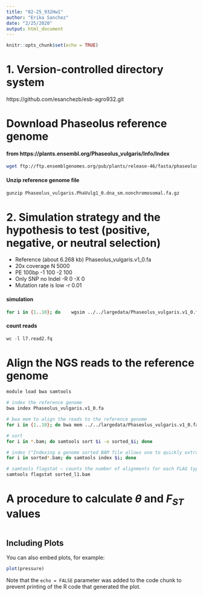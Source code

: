 ```yaml
---
title: "02-25_932Hw1"
author: "Erika Sanchez"
date: "2/25/2020"
output: html_document
---
```


```r
knitr::opts_chunk$set(echo = TRUE)
```

# 1. Version-controlled directory system
   https://github.com/esanchezb/esb-agro932.git
 

# Download Phaseolus reference genome
#### from https://plants.ensembl.org/Phaseolus_vulgaris/Info/Index
```bash
wget ftp://ftp.ensemblgenomes.org/pub/plants/release-46/fasta/phaseolus_vulgaris/dna/Phaseolus_vulgaris.PhaVulg1_0.dna_sm.nonchromosomal.fa.gz
```

#### Unzip reference genome file
```r
gunzip Phaseolus_vulgaris.PhaVulg1_0.dna_sm.nonchromosomal.fa.gz 
```


# 2. Simulation strategy and the hypothesis to test (positive, negative, or neutral selection)

- Reference (about 6.268 kb)
    Phaseolus_vulgaris.v1_0.fa
- 20x coverage
    N 5000
- PE 100bp
    -1 100 -2 100
- Only SNP no Indel
    -R 0 -X 0
-	Mutation rate is low
    -r 0.01

#### simulation
```bash
for i in {1..10}; do    wgsim ../../largedata/Phaseolus_vulgaris.v1_0.fa -e 0 -d 500 -N 5000 -1 100 -2 100 -r 0.01  -R 0 -X 0 l$i.read1.fq l$i.read2.fq; done
```

#### count reads
```r
wc -l l7.read2.fq
```


# Align the NGS reads to the reference genome

```bash
module load bwa samtools

# index the reference genome
bwa index Phaseolus_vulgaris.v1_0.fa

# bwa mem to align the reads to the reference genome 
for i in {1..10}; do bwa mem ../../largedata/Phaseolus_vulgaris.v1_0.fa l$i.read1.fq l$i.read2.fq | samtools view -bSh - > l$i.bam; done

# sort 
for i in *.bam; do samtools sort $i -o sorted_$i; done

# index ("Indexing a genome sorted BAM file allows one to quickly extract alignments overlapping particular genomic regions")
for i in sorted*.bam; do samtools index $i; done

# samtools flagstat – counts the number of alignments for each FLAG type
samtools flagstat sorted_l1.bam
```

# A procedure to calculate $\theta$ and $F_{ST}$ values
```r

```



## Including Plots

You can also embed plots, for example:

```r
plot(pressure)
```

Note that the `echo = FALSE` parameter was added to the code chunk to prevent printing of the R code that generated the plot.
